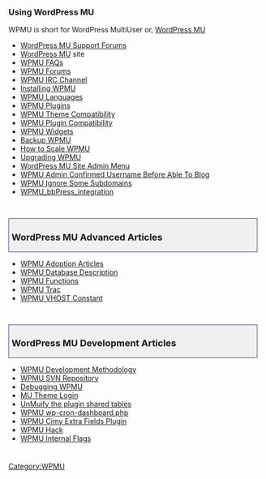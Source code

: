 {{Languages|
{{en|WPMU}}
{{ja|Category:WPMU}}
{{fi|WPMU/fi}}
}}

{{Message|
| background = #FFDCDC
| border = #B01
| color = #000000
| text = <strong>ATTENTION!</strong> WordPress MU is no longer under active development as a separate product. Its features were rolled into core and released with WordPress 3.0. You can simply proceed by [[Installing WordPress]] and [[Create A Network]] instead. It functions generally the same.
}}

===Using WordPress MU===

WPMU is short for WordPress MultiUser or, [[WordPress MU]]

* [http://mu.wordpress.org/forums WordPress MU Support Forums]
* [http://mu.wordpress.org/ WordPress MU] site
* [[WPMU FAQs]]
* [[WPMU Forums]]
* [[WPMU IRC Channel]]
* [[Installing WPMU]]
* [[WPMU Languages]]
* [[WPMU Plugins]]
* [[WPMU Theme Compatibility]]
* [[WPMU Plugin Compatibility]]
* [[WPMU Widgets]]
* [[Backup WPMU]]
* [[How to Scale WPMU]]
* [[Upgrading WPMU]]
* [[WordPress MU Site Admin Menu]]
* [[WPMU Admin Confirmed Username Before Able To Blog]]
* [[WPMU Ignore Some Subdomains]]
* [[WPMU_bbPress_integration]]

<div style="clear:both; height:10px">
</div>

<div style="width:95%; font-size: 110%; text-decoration:none; padding: 0px 5px; margin: 20px 0px 5px; background-color: #f0f0f0; border: 1px solid darkslateblue">

===WordPress MU Advanced Articles===
</div>

* [[WPMU Adoption Articles]]
* [[WPMU Database Description]]
* [[WPMU Functions]]
* [[WPMU Trac]]
* [[WPMU VHOST Constant]]

<div style="clear:both; height:10px">
</div>

<div style="width:95%; font-size: 110%; text-decoration:none; padding: 0px 5px; margin: 20px 0px 5px; background-color: #f0f0f0; border: 1px solid darkslateblue">
===WordPress MU Development Articles===
</div>
* [[WPMU Development Methodology]]
* [[WPMU SVN Repository]]
* [[Debugging WPMU]]
* [[MU Theme Login]]
* [[UnMuify the plugin shared tables]]
* [[WPMU wp-cron-dashboard.php]]
* [[WPMU Cimy Extra Fields Plugin]]
* [[WPMU Hack]]
* [[WPMU Internal Flags]]

<div style="clear:both; height:10px">
</div>



[[Category:WPMU]]